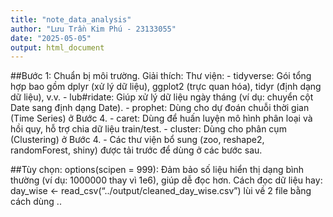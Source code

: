 ```yaml
---
title: "note_data_analysis"
author: "Lưu Trần Kim Phú - 23133055"
date: "2025-05-05"
output: html_document
---
```


##Bước 1: Chuẩn bị môi trường.
Giải thích: 
Thư viện: 
- tidyverse: Gói tổng hợp bao gồm dplyr (xử lý dữ liệu), ggplot2 (trực quan hóa), tidyr (định dạng dữ liệu), v.v.
- lub#ridate: Giúp xử lý dữ liệu ngày tháng (ví dụ: chuyển cột Date sang định dạng Date).
- prophet: Dùng cho dự đoán chuỗi thời gian (Time Series) ở Bước 4.
- caret: Dùng để huấn luyện mô hình phân loại và hồi quy, hỗ trợ chia dữ liệu train/test.
- cluster: Dùng cho phân cụm (Clustering) ở Bước 4.
- Các thư viện bổ sung (zoo, reshape2, randomForest, shiny) được tải trước để dùng ở các bước sau.

##Tùy chọn: 
options(scipen = 999): Đảm bảo số liệu hiển thị dạng bình thường (ví dụ: 1000000 thay vì 1e6), giúp dễ đọc hơn.
Cách đọc dữ liệu hay: 
day_wise <- read_csv("../output/cleaned_day_wise.csv") lùi về 2 file bằng cách dùng ..